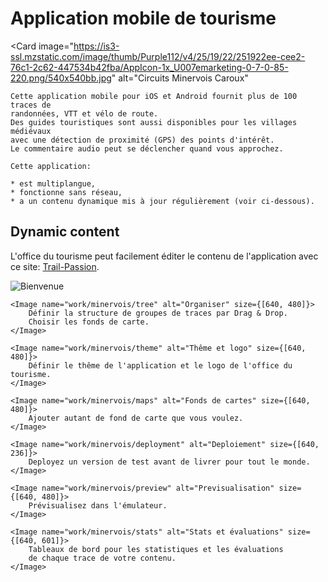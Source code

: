 
# Application mobile de tourisme

<Card 
    image="https://is3-ssl.mzstatic.com/image/thumb/Purple112/v4/25/19/22/251922ee-cee2-76c1-2c62-447534b42fba/AppIcon-1x_U007emarketing-0-7-0-85-220.png/540x540bb.jpg"
    alt="Circuits Minervois Caroux"
>
    Cette application mobile pour iOS et Android fournit plus de 100 traces de
    randonnées, VTT et vélo de route.
    Des guides touristiques sont aussi disponibles pour les villages médiévaux
    avec une détection de proximité (GPS) des points d'intérêt.
    Le commentaire audio peut se déclencher quand vous approchez.

    Cette application:

    * est multiplangue,
    * fonctionne sans réseau,
    * a un contenu dynamique mis à jour régulièrement (voir ci-dessous).

</Card>

<Flex>
    <GooglePlayLink id="com.trailpassionwebguide.app3" />
    <AppleStoreLink id="circuits-minervois-caroux/id1557437521" />
</Flex>

## Dynamic content

L'office du tourisme peut facilement éditer le contenu de l'application avec
ce site:
[Trail-Passion](https://trail-passion.net/tour).

<Flex>
    <Image name="work/minervois/welcome" alt="Bienvenue" size={[640, 480]}/>

    <Image name="work/minervois/tree" alt="Organiser" size={[640, 480]}>
        Définir la structure de groupes de traces par Drag & Drop.
        Choisir les fonds de carte.
    </Image>

    <Image name="work/minervois/theme" alt="Thême et logo" size={[640, 480]}>
        Définir le thême de l'application et le logo de l'office du tourisme.
    </Image>

    <Image name="work/minervois/maps" alt="Fonds de cartes" size={[640, 480]}>
        Ajouter autant de fond de carte que vous voulez.
    </Image>

    <Image name="work/minervois/deployment" alt="Deploiement" size={[640, 236]}>
        Deployez un version de test avant de livrer pour tout le monde.
    </Image>

    <Image name="work/minervois/preview" alt="Previsualisation" size={[640, 480]}>
        Prévisualisez dans l'émulateur.
    </Image>

    <Image name="work/minervois/stats" alt="Stats et évaluations" size={[640, 601]}>
        Tableaux de bord pour les statistiques et les évaluations
        de chaque trace de votre contenu.
    </Image>

</Flex>

